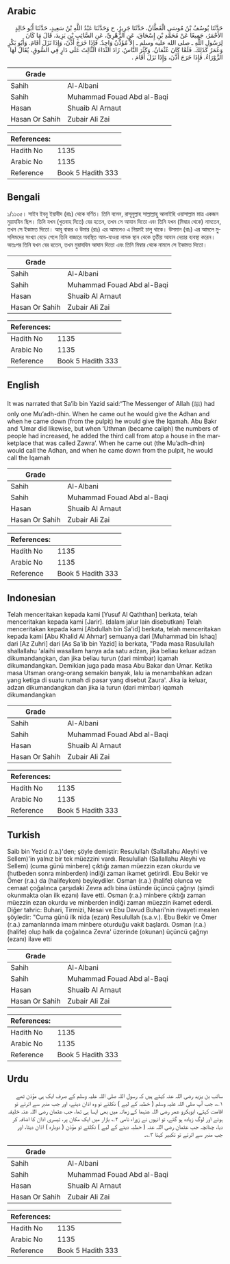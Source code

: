 ## Arabic


<div dir="rtl" lang="ar" style={{fontSize:'larger',backgroundColor:'#f8f9fa',padding:20}}>
حَدَّثَنَا يُوسُفُ بْنُ مُوسَى الْقَطَّانُ، حَدَّثَنَا جَرِيرٌ، ح وَحَدَّثَنَا عَبْدُ اللَّهِ بْنُ سَعِيدٍ، حَدَّثَنَا أَبُو خَالِدٍ الأَحْمَرُ، جَمِيعًا عَنْ مُحَمَّدِ بْنِ إِسْحَاقَ، عَنِ الزُّهْرِيِّ، عَنِ السَّائِبِ بْنِ يَزِيدَ، قَالَ مَا كَانَ لِرَسُولِ اللَّهِ ـ صلى الله عليه وسلم ـ إِلاَّ مُؤَذِّنٌ وَاحِدٌ. فَإِذَا خَرَجَ أَذَّنَ، وَإِذَا نَزَلَ أَقَامَ. وَأَبُو بَكْرٍ وَعُمَرُ كَذَلِكَ. فَلَمَّا كَانَ عُثْمَانُ، وَكَثُرَ النَّاسُ، زَادَ النِّدَاءَ الثَّالِثَ عَلَى دَارٍ فِي السُّوقِ، يُقَالُ لَهَا الزَّوْرَاءُ. فَإِذَا خَرَجَ أَذَّنَ، وَإِذَا نَزَلَ أَقَامَ ‏.‏
</div>
<div style={{backgroundColor:'#f8f9fa',padding:20, marginBottom: 10}}><table> <thead> <tr> <th>Grade</th> <th></th> </tr> </thead> <tbody> <tr><td>Sahih</td><td>Al-Albani</td></tr><tr><td>Sahih</td><td>Muhammad Fouad Abd al-Baqi</td></tr><tr><td>Hasan</td><td>Shuaib Al Arnaut</td></tr><tr><td>Hasan Or Sahih</td><td>Zubair Ali Zai</td></tr></tbody></table><table> <thead> <tr> <th>References:</th> <th></th> </tr> </thead> <tbody><tr><td>Hadith No</td><td>1135</td></tr><tr><td>Arabic No</td><td>1135</td></tr><tr><td>Reference</td><td>Book 5 Hadith 333</td></tr></tbody></table></div>

## Bengali


<div dir="ltr" lang="bn" style={{fontSize:'larger',backgroundColor:'#f8f9fa',padding:20}}>
১/১১৩৫। সাইব ইবনু ইয়াযীদ (রাঃ) থেকে বর্ণিত। তিনি বলেন, রাসূলুল্লাহ সাল্লাল্লাহু আলাইহি ওয়াসাল্লাম মাত্র একজন মুয়াযযিন ছিল। তিনি যখন (খুতবাহ দিতে) বের হতেন, তখন সে আযান দিতো এবং তিনি যখন (মিম্বার থেকে) নামতেন, তখন সে ইকামত দিতো। আবূ বাকর ও উমার (রাঃ) এর আমলেও এ নিয়মই চালু থাকে। উসমান (রাঃ) এর আমলে মুসলিমদের সংখ্যা বেড়ে গেলে তিনি বাজারে অবস্থিত আয-যাওরা নামক স্থান থেকে তৃতীয় আযান দেয়ার ব্যবস্থা করেন। অতঃপর তিনি যখন বের হতেন, তখন মুয়াযযিন আযান দিতো এবং তিনি মিম্বার থেকে নামলে সে ইকামত দিতো।
</div>
<div style={{backgroundColor:'#f8f9fa',padding:20, marginBottom: 10}}><table> <thead> <tr> <th>Grade</th> <th></th> </tr> </thead> <tbody> <tr><td>Sahih</td><td>Al-Albani</td></tr><tr><td>Sahih</td><td>Muhammad Fouad Abd al-Baqi</td></tr><tr><td>Hasan</td><td>Shuaib Al Arnaut</td></tr><tr><td>Hasan Or Sahih</td><td>Zubair Ali Zai</td></tr></tbody></table><table> <thead> <tr> <th>References:</th> <th></th> </tr> </thead> <tbody><tr><td>Hadith No</td><td>1135</td></tr><tr><td>Arabic No</td><td>1135</td></tr><tr><td>Reference</td><td>Book 5 Hadith 333</td></tr></tbody></table></div>

## English


<div dir="ltr" lang="en" style={{fontSize:'larger',backgroundColor:'#f8f9fa',padding:20}}>
It was narrated that Sa’ib bin Yazid said:“The Messenger of Allah (ﷺ) had only one Mu’adh-dhin. When he came out he would give the Adhan and when he came down (from the pulpit) he would give the Iqamah. Abu Bakr and ‘Umar did likewise, but when ‘Uthman (became caliph) the numbers of people had increased, he added the third call from atop a house in the marketplace that was called Zawra’. When he came out (the Mu’adh-dhin) would call the Adhan, and when he came down from the pulpit, he would call the Iqamah
</div>
<div style={{backgroundColor:'#f8f9fa',padding:20, marginBottom: 10}}><table> <thead> <tr> <th>Grade</th> <th></th> </tr> </thead> <tbody> <tr><td>Sahih</td><td>Al-Albani</td></tr><tr><td>Sahih</td><td>Muhammad Fouad Abd al-Baqi</td></tr><tr><td>Hasan</td><td>Shuaib Al Arnaut</td></tr><tr><td>Hasan Or Sahih</td><td>Zubair Ali Zai</td></tr></tbody></table><table> <thead> <tr> <th>References:</th> <th></th> </tr> </thead> <tbody><tr><td>Hadith No</td><td>1135</td></tr><tr><td>Arabic No</td><td>1135</td></tr><tr><td>Reference</td><td>Book 5 Hadith 333</td></tr></tbody></table></div>

## Indonesian


<div dir="ltr" lang="id" style={{fontSize:'larger',backgroundColor:'#f8f9fa',padding:20}}>
Telah menceritakan kepada kami [Yusuf Al Qaththan] berkata, telah menceritakan kepada kami [Jarir]. (dalam jalur lain disebutkan) Telah menceritakan kepada kami [Abdullah bin Sa'id] berkata, telah menceritakan kepada kami [Abu Khalid Al Ahmar] semuanya dari [Muhammad bin Ishaq] dari [Az Zuhri] dari [As Sa'ib bin Yazid] ia berkata, "Pada masa Rasulullah shallallahu 'alaihi wasallam hanya ada satu adzan, jika beliau keluar adzan dikumandangkan, dan jika beliau turun (dari mimbar) iqamah dikumandangkan. Demikian juga pada masa Abu Bakar dan Umar. Ketika masa Utsman orang-orang semakin banyak, lalu ia menambahkan adzan yang ketiga di suatu rumah di pasar yang disebut Zaura'. Jika ia keluar, adzan dikumandangkan dan jika ia turun (dari mimbar) iqamah dikumandangkan
</div>
<div style={{backgroundColor:'#f8f9fa',padding:20, marginBottom: 10}}><table> <thead> <tr> <th>Grade</th> <th></th> </tr> </thead> <tbody> <tr><td>Sahih</td><td>Al-Albani</td></tr><tr><td>Sahih</td><td>Muhammad Fouad Abd al-Baqi</td></tr><tr><td>Hasan</td><td>Shuaib Al Arnaut</td></tr><tr><td>Hasan Or Sahih</td><td>Zubair Ali Zai</td></tr></tbody></table><table> <thead> <tr> <th>References:</th> <th></th> </tr> </thead> <tbody><tr><td>Hadith No</td><td>1135</td></tr><tr><td>Arabic No</td><td>1135</td></tr><tr><td>Reference</td><td>Book 5 Hadith 333</td></tr></tbody></table></div>

## Turkish


<div dir="ltr" lang="tr" style={{fontSize:'larger',backgroundColor:'#f8f9fa',padding:20}}>
Saib bin Yezid (r.a.)'den; şöyle demiştir: Resulullah (Sallallahu Aleyhi ve Sellem)'in yalnız bir tek müezzini vardı. Resulullah (Sallallahu Aleyhi ve Sellem) (cuma günü minbere) çıktığı zaman müezzin ezan okurdu ve (hutbeden sonra minberden) indiği zaman ikamet getirirdi. Ebu Bekir ve Ömer (r.a.) da (halifeyken) beyleydiler. Osman (r.a.) (halife) olunca ve cemaat çoğalınca çarşıdaki Zevra adlı bina üstünde üçüncü çağrıyı (şimdi okunmakta olan ilk ezanı) ilave etti. Osman (r.a.) minbere çıktığı zaman müezzin ezan okurdu ve minberden indiği zaman müezzin ikamet ederdi. Diğer tahric: Buhari, Tirmizi, Nesai ve Ebu Davud Buhari'nin rivayeti mealen şöyledir: "Cuma günü ilk nida (ezan) Resulullah (s.a.v.). Ebu Bekir ve Ömer (r.a.) zamanlarında imam minbere oturduğu vakit başlardı. Osman (r.a.) (halife) olup halk da çoğalınca Zevra' üzerinde (okunan) üçüncü çağrıyı (ezanı) ilave etti
</div>
<div style={{backgroundColor:'#f8f9fa',padding:20, marginBottom: 10}}><table> <thead> <tr> <th>Grade</th> <th></th> </tr> </thead> <tbody> <tr><td>Sahih</td><td>Al-Albani</td></tr><tr><td>Sahih</td><td>Muhammad Fouad Abd al-Baqi</td></tr><tr><td>Hasan</td><td>Shuaib Al Arnaut</td></tr><tr><td>Hasan Or Sahih</td><td>Zubair Ali Zai</td></tr></tbody></table><table> <thead> <tr> <th>References:</th> <th></th> </tr> </thead> <tbody><tr><td>Hadith No</td><td>1135</td></tr><tr><td>Arabic No</td><td>1135</td></tr><tr><td>Reference</td><td>Book 5 Hadith 333</td></tr></tbody></table></div>

## Urdu


<div dir="rtl" lang="ur" style={{fontSize:'larger',backgroundColor:'#f8f9fa',padding:20}}>
سائب بن یزید رضی اللہ عنہ کہتے ہیں کہ رسول اللہ صلی اللہ علیہ وسلم کے صرف ایک ہی مؤذن تھے ۱؎، جب آپ صلی اللہ علیہ وسلم ( خطبہ کے لیے ) نکلتے تو وہ اذان دیتے، اور جب منبر سے اترتے تو اقامت کہتے، ابوبکرو عمر رضی اللہ عنہما کے زمانہ میں بھی ایسا ہی تھا، جب عثمان رضی اللہ عنہ خلیفہ ہوئے اور لوگ زیادہ ہو گئے، تو انہوں نے زوراء نامی ۲؎ بازار میں ایک مکان پر، تیسری اذان کا اضافہ کر دیا، چنانچہ جب عثمان رضی اللہ عنہ ( خطبہ دینے کے لیے ) نکلتے تو مؤذن ( دوبارہ ) اذان دیتا، اور جب منبر سے اترتے تو تکبیر کہتا ۳؎۔
</div>
<div style={{backgroundColor:'#f8f9fa',padding:20, marginBottom: 10}}><table> <thead> <tr> <th>Grade</th> <th></th> </tr> </thead> <tbody> <tr><td>Sahih</td><td>Al-Albani</td></tr><tr><td>Sahih</td><td>Muhammad Fouad Abd al-Baqi</td></tr><tr><td>Hasan</td><td>Shuaib Al Arnaut</td></tr><tr><td>Hasan Or Sahih</td><td>Zubair Ali Zai</td></tr></tbody></table><table> <thead> <tr> <th>References:</th> <th></th> </tr> </thead> <tbody><tr><td>Hadith No</td><td>1135</td></tr><tr><td>Arabic No</td><td>1135</td></tr><tr><td>Reference</td><td>Book 5 Hadith 333</td></tr></tbody></table></div>